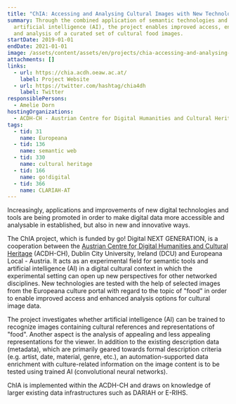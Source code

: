 ```yaml
---
title: "ChIA: Accessing and Analysing Cultural Images with New Technologies"
summary: Through the combined application of semantic technologies and
  artificial intelligence (AI), the project enables improved access, enrichment
  and analysis of a curated set of cultural food images.
startDate: 2019-01-01
endDate: 2021-01-01
image: /assets/content/assets/en/projects/chia-accessing-and-analysing-cultural-images-new-technologies/chia_logo_color_neu.png
attachments: []
links:
  - url: https://chia.acdh.oeaw.ac.at/
    label: Project Website
  - url: https://twitter.com/hashtag/chia4dh
    label: Twitter
responsiblePersons:
  - Amelie Dorn
hostingOrganizations:
  - ACDH-CH - Austrian Centre for Digital Humanities and Cultural Heritage
tags:
  - tid: 31
    name: Europeana
  - tid: 136
    name: semantic web
  - tid: 330
    name: cultural heritage
  - tid: 166
    name: go!digital
  - tid: 366
    name: CLARIAH-AT
---
```

Increasingly, applications and improvements of new digital technologies and tools are being promoted in order to make digital data more accessible and analysable in established, but also in new and innovative ways.

The ChIA project, which is funded by go! Digital NEXT GENERATION, is a cooperation between the [Austrian Centre for Digital Humanities and Cultural Heritage](https://www.oeaw.ac.at/acdh/) (ACDH-CH), Dublin City University, Ireland (DCU) and Europeana Local - Austria. It acts as an experimental field for semantic tools and artificial intelligence (AI) in a digital cultural context in which the experimental setting can open up new perspectives for other networked disciplines. New technologies are tested with the help of selected images from the Europeana culture portal with regard to the topic of "food" in order to enable improved access and enhanced analysis options for cultural image data.

The project investigates whether artificial intelligence (AI) can be trained to recognize images containing cultural references and representations of "food". Another aspect is the analysis of appealing and less appealing representations for the viewer. In addition to the existing description data (metadata), which are primarily geared towards formal description criteria (e.g. artist, date, material, genre, etc.), an automation-supported data enrichment with culture-related information on the image content is to be tested using trained AI (convolutional neural networks).

ChIA is implemented within the ACDH-CH and draws on knowledge of larger existing data infrastructures such as DARIAH or E-RIHS.
